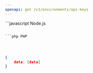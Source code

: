 ```yaml
---
openapi: get /v1/environments/api-keys
---
```


<RequestExample>
```javascript Node.js

```

```php PHP

```

```ruby Ruby

```

```python Python

```

```java Java

```

</RequestExample>

<ResponseExample>

```json Response
{
    data: [data]
}
```

</ResponseExample>